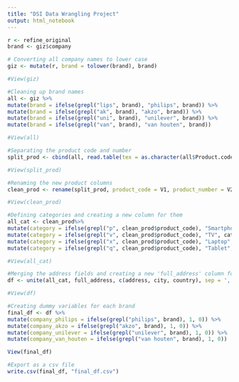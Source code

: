 ```yaml
---
title: "DSI Data Wrangling Project"
output: html_notebook
---
```


```r
r <- refine_original
brand <- giz$company

# Converting all company names to lower case
giz <- mutate(r, brand = tolower(brand), brand)

#View(giz)

#Cleaning up brand names
all <- giz %>% 
mutate(brand = ifelse(grepl("lips", brand), "philips", brand)) %>% 
mutate(brand = ifelse(grepl("ak", brand), "akzo", brand)) %>% 
mutate(brand = ifelse(grepl("uni", brand), "unilever", brand)) %>% 
mutate(brand = ifelse(grepl("van", brand), "van houten", brand))

#View(all)

#Separating the product code and number
split_prod <- cbind(all, read.table(tex = as.character(all$Product.code...number), sep = "-"))

#View(split_prod)

#Renaming the new product columns
clean_prod <- rename(split_prod, product_code = V1, product_number = V2)

#View(clean_prod)

#Defining categories and creating a new column for them
all_cat <- clean_prod%>% 
mutate(category = ifelse(grepl("p", clean_prod$product_code), "Smartphone", category)) %>% 
mutate(category = ifelse(grepl("v", clean_prod$product_code), "TV", category)) %>% 
mutate(category = ifelse(grepl("x", clean_prod$product_code), "Laptop", category)) %>% 
mutate(category = ifelse(grepl("q", clean_prod$product_code), "Tablet", category))

#View(all_cat)

#Merging the address fields and creating a new 'full_address' column for geocoding.
df <- unite(all_cat, full_address, c(address, city, country), sep = ',', remove = FALSE)

#View(df)

#Creating dummy variables for each brand
final_df <- df %>%
mutate(company_philips = ifelse(grepl("philips", brand), 1, 0)) %>%
mutate(company_akzo = ifelse(grepl("akzo", brand), 1, 0)) %>%
mutate(company_unilever = ifelse(grepl("unilever", brand), 1, 0)) %>%
mutate(company_van_houten = ifelse(grepl("van houten", brand), 1, 0))

View(final_df)

#Export as a csv file
write.csv(final_df, "final_df.csv")

```

